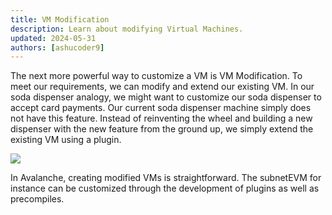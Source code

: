 ```yaml
---
title: VM Modification
description: Learn about modifying Virtual Machines.
updated: 2024-05-31
authors: [ashucoder9]
---
```


The next more powerful way to customize a VM is VM Modification. To meet our requirements, we can modify and extend our existing VM. In our soda dispenser analogy, we might want to customize our soda dispenser to accept card payments. Our current soda dispenser machine simply does not have this feature. Instead of reinventing the wheel and building a new dispenser with the new feature from the ground up, we simply extend the existing VM using a plugin.

![](/course/avalanche-fundamentals/34.png)

In Avalanche, creating modified VMs is straightforward. The subnetEVM for instance can be customized through the development of plugins as well as precompiles.